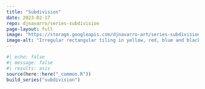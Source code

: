 ```yaml
---
title: "Subdivision"
date: 2023-02-17
repo: djnavarro/series-subdivision
page-layout: full
image: "https://storage.googleapis.com/djnavarro-art/series-subdivision/800/subdivision_12_2249.png"
image-alt: "Irregular rectangular tiling in yellow, red, blue and black, with circular shaped disruptions to the pattern"
---
```

   
::: {.grid}
  
```r
#| echo: false
#| message: false
#| results: asis
source(here::here("_common.R"))
build_series("subdivision")
```
   
:::
   
